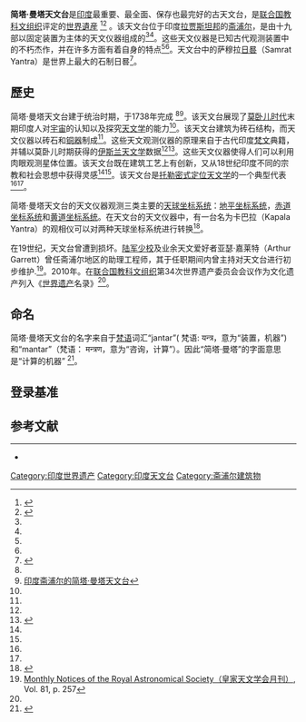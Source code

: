 {{世界遗产概要表
|zh_name =简塔•曼塔天文台
|site_img = [[File:Jantar_Mantar_at_Jaipur.jpg|250px]]
|site_img_capt =
|site_img_width =
|en_name =The Jantar Mantar, Jaipur
|fr_name =Jantar Mantar, Jaipur
|country ={{IND}}
|Region = 亞洲和太平洋地區
|area = 1.87ha
|criterion_c = iii, iv
|ID =1338
|rg_year =2010
|Danger_year =
|ex_rg_year =
|iucn =
|remarks =
|org_url = http://whc.unesco.org/en/list/1338/
|map_img =
|map_img_width =
|Coor =
|locmapin = India Rajasthan
|map_width =
|relief = 
| latitude    = 26.92472
| longitude   = 75.82444
}}
{{Coord|26.92472|75.82444|display=title}}

'''简塔·曼塔天文台'''是[[印度|印度]]最重要、最全面、保存也最完好的古天文台，是[[联合国教科文组织|联合国教科文组织]]评定的[[世界遺産|世界遺産]] <ref name=unesco>{{cite web |url=http://whc.unesco.org/en/list/1338 |title=斋浦尔的简塔·曼塔天文台—联合国教科文组织世界遗产中心 |publisher=Whc.unesco.org |date=2010-07-31 |accessdate=2012-11-11 |archive-date=2018-12-26 |archive-url=https://web.archive.org/web/20181226001329/http://whc.unesco.org/en/list/1338 |dead-url=no }}</ref><ref name=smithsonian>{{cite book|last1=史密森学会|title=科学发展史|publisher=Penguin|isbn=978-1465414342|page=136}}</ref>
。该天文台位于印度[[拉贾斯坦邦|拉贾斯坦邦]]的[[斋浦尔|斋浦尔]]，是由十九部以固定装置为主体的天文仪器组成的<ref name=unesco/><ref name=portal/>。这些天文仪器是已知古代观测装置中的不朽杰作，并在许多方面有着自身的特点<ref name=unesco/><ref name=portal/>。天文台中的萨穆拉[[日晷|日晷]]（Samrat Yantra）是世界上最大的石制日晷<ref>{{cite web|url=http://broadcast.oreilly.com/2009/06/post-2.html|title=萨穆拉日晷：世界上最大的日晷|date=2009-06-10|accessdate=2015-11-01}}</ref>。

==歷史==

简塔·曼塔天文台建于{{tsl|en|Jai Singh II|萨瓦伊·杰伊·辛格二世}}统治时期，于1738年完成 <ref name=unesco/><ref name=portal>[http://www2.astronomicalheritage.net/index.php/show-entity?idunescowhc=1338 印度斋浦尔的简塔·曼塔天文台] </ref>。该天文台展现了[[莫卧儿|莫卧儿时代]]末期印度人对[[宇宙|宇宙]]的认知以及探究[[天文学|天文学]]的能力<ref name=unesco/>。该天文台建筑为砖石结构，而天文仪器以砖石和[[铜器|铜器]]制成<ref name=unesco/>。这些天文观测仪器的原理来自于古代印度[[梵文|梵文]]典籍，并辅以莫卧儿时期获得的[[伊斯兰|伊斯兰]][[天文学|天文学]]数据<ref name=portal/><ref name=ohashi1>{{cite book|last1=Yukio Ohashi (Editor: H Selin)|title=科学，技术与医学史百科全书|url=https://archive.org/details/encyclopaediaofh0000unse|date=1997|publisher=Springer|isbn=978-0792340669|pages=[https://archive.org/details/encyclopaediaofh0000unse/page/83 83]-86}}</ref>。这些天文仪器使得人们可以利用肉眼观测星体位置。该天文台既在建筑工艺上有创新，又从18世纪印度不同的宗教和社会思想中获得灵感<ref name=unesco/><ref name=portal/>。该天文台是[[天文学|托勒密式定位天文学]]的一个典型代表<ref name=unesco/><ref name=portal/>。

简塔·曼塔天文台的天文仪器观测三类主要的[[天球坐标系统|天球坐标系统]]：[[地平坐标系|地平坐标系统]]，[[赤道坐标系统|赤道坐标系统]]和[[黄道坐标系统|黄道坐标系统]]。在天文台的天文仪器中，有一台名为卡巴拉（Kapala Yantra）的观相仪可以对两种天球坐标系统进行转换<ref name=kapala1>{{cite journal|last1=Sharma|first1=VN|title=萨瓦伊·杰伊·辛格二世的卡巴拉观相仪|journal=Indian Journal of History of Science（印度科学史杂志）|date=1991|volume=26|issue=2|pages=209-216|url=http://www.new1.dli.ernet.in/data1/upload/insa/INSA_1/20005ac0_209.pdf|deadurl=yes|archiveurl=https://web.archive.org/web/20150505180940/http://www.new1.dli.ernet.in/data1/upload/insa/INSA_1/20005ac0_209.pdf|archivedate=2015-05-05}}</ref>。

在19世纪，天文台曾遭到损坏。[[少校|陆军少校]]及业余天文爱好者亚瑟·嘉莱特（Arthur Garrett）曾任斋浦尔地区的助理工程师，其于任职期间内曾主持对天文台进行初步维护.<ref>[[Monthly_Notices_of_the_Royal_Astronomical_Society|Monthly Notices of the Royal Astronomical Society（皇家天文学会月刊）]], Vol. 81, p. 257</ref>。2010年。在[[联合国教科文组织|联合国教科文组织]]第34次世界遗产委员会会议作为文化遗产列入《[[世界遗产|世界遗产]]名录》<ref name=unesco/>。

==命名==

简塔·曼塔天文台的名字来自于[[梵语|梵语]]词汇“jantar”( 梵语: यन्त्र，意为“装置，机器”)和“mantar”（梵语： मन्त्रण，意为“咨询，计算”）。因此“简塔·曼塔”的字面意思是“计算的机器” <ref>{{cite web|last1=mantraNa, yantra|title=梵英词典|url=http://spokensanskrit.de/index.php?script=HK&beginning=0+&tinput=&trans=Translate&direction=AU|website=Spoken Sanskrit Germany|publisher=Koln University|accessdate=15 April 2015}}</ref>。

==登录基准==
{{世界遗产基准|3|4}}
==参考文献==
{{commons category|Jantar Mantar (Jaipur)}}
{{Reflist}}

----
*{{OSM|n|542886857}}

[[Category:印度世界遗产|Category:印度世界遗产]]
[[Category:印度天文台|Category:印度天文台]]
[[Category:斋浦尔建筑物|Category:斋浦尔建筑物]]
{{印度的世界遗产}}
{{Portal bar|印度|历史|建築|天文学|世界遗产}}